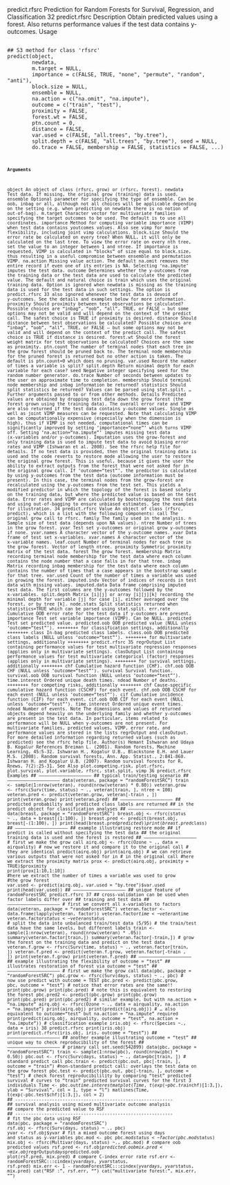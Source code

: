 

predict.rfsrc Prediction for Random Forests for Survival, Regression, and Classification
32 predict.rfsrc
Description
Obtain predicted values using a forest. Also returns performance values if the test data contains
y-outcomes.
Usage
<pre><code>
## S3 method for class 'rfsrc'
predict(object,
        newdata,
        m.target = NULL,
        importance = c(FALSE, TRUE, "none", "permute", "random", "anti"),
        block.size = NULL,
        ensemble = NULL,
        na.action = c("na.omit", "na.impute"),
        outcome = c("train", "test"),
        proximity = FALSE,
        forest.wt = FALSE,
        ptn.count = 0,
        distance = FALSE,
        var.used = c(FALSE, "all.trees", "by.tree"),
        split.depth = c(FALSE, "all.trees", "by.tree"), seed = NULL,
        do.trace = FALSE, membership = FALSE, statistics = FALSE, ...)
<code></pre>
#### Arguments
object An object of class (rfsrc, grow) or (rfsrc, forest).
newdata Test data. If missing, the original grow (training) data is used.
ensemble Optional parameter for specifying the type of ensemble. Can be oob, inbag or
all, although not all choices will be applicable depending on the setting (e.g.
                                                                           when predicting on newdata there is no notion of out-of-bag).
m.target Character vector for multivariate families specifying the target outcomes to be
used. The default is to use all coordinates.
importance Method for computing variable importance (VIMP) when test data contains youtcomes
values. Also see vimp for more flexibility, including joint vimp calculations.
block.size Should the error rate be calculated on every tree? When NULL, it will only be
calculated on the last tree. To view the error rate on every nth tree, set the
value to an integer between 1 and ntree. If importance is requested, VIMP is
calculated in "blocks" of size equal to block.size, thus resulting in a useful
compromise between ensemble and permutation VIMP.
na.action Missing value action. The default na.omit removes the entire record if even
one of its entries is NA. Selecting ‘na.impute’ imputes the test data.
outcome Determines whether the y-outcomes from the training data or the test data are
used to calculate the predicted value. The default and natural choice is train
which uses the original training data. Option is ignored when newdata is missing
as the training data is used for the test data in such settings. The option is
predict.rfsrc 33
also ignored whenever the test data is devoid of y-outcomes. See the details and
examples below for more information.
proximity Should proximity between test observations be calculated? Possible choices are
"inbag", "oob", "all", TRUE, or FALSE — but some options may not be valid
and will depend on the context of the predict call. The safest choice is TRUE if
proximity is desired.
distance Should distance between test observations be calculated? Possible choices are
"inbag", "oob", "all", TRUE, or FALSE — but some options may not be valid
and will depend on the context of the predict call. The safest choice is TRUE if
distance is desired.
forest.wt Should the forest weight matrix for test observations be calculated? Choices are
the same as proximity.
ptn.count The number of terminal nodes that each tree in the grow forest should be pruned
back to. The terminal node membership for the pruned forest is returned but no
other action is taken. The default is ptn.count=0 which does no pruning.
var.used Record the number of times a variable is split?
  split.depth Return minimal depth for each variable for each case?
  seed Negative integer specifying seed for the random number generator.
do.trace Number of seconds between updates to the user on approximate time to completion.
membership Should terminal node membership and inbag information be returned?
  statistics Should split statistics be returned? Values can be parsed using stat.split.
... Further arguments passed to or from other methods.
Details
Predicted values are obtained by dropping test data down the grow forest (the forest grown using the
                                                                          training data). The overall error rate and VIMP are also returned if the test data contains y-outcome
values. Single as well as joint VIMP measures can be requested. Note that calculating VIMP can
be computationally expensive (especially when the dimension is high), thus if VIMP is not needed,
computational times can be significantly improved by setting ‘importance="none"’ which turns
VIMP off.
Setting ‘na.action="na.impute"’ imputes missing test data (x-variables and/or y-outcomes). Imputation
uses the grow-forest and only training data is used to impute test data to avoid biasing error
rates and VIMP (Ishwaran et al. 2008). See the rfsrc help file for details.
If no test data is provided, then the original training data is used and the code reverts to restore
mode allowing the user to restore the original grow forest. This is useful, because it gives the user
the ability to extract outputs from the forest that were not asked for in the original grow call.
If ‘outcome="test"’, the predictor is calculated by using y-outcomes from the test data (outcome
                                                                                         information must be present). In this case, the terminal nodes from the grow-forest are recalculated
using the y-outcomes from the test set. This yields a modified predictor in which the topology of
the forest is based solely on the training data, but where the predicted value is based on the test
data. Error rates and VIMP are calculated by bootstrapping the test data and using out-of-bagging
to ensure unbiased estimates. See the examples for illustration.
34 predict.rfsrc
Value
An object of class (rfsrc, predict), which is a list with the following components:
  call The original grow call to rfsrc.
family The family used in the analysis.
n Sample size of test data (depends upon NA values).
ntree Number of trees in the grow forest.
yvar Test set y-outcomes or original grow y-outcomes if none.
yvar.names A character vector of the y-outcome names.
xvar Data frame of test set x-variables.
xvar.names A character vector of the x-variable names.
leaf.count Number of terminal nodes for each tree in the grow forest. Vector of length
ntree.
proximity Symmetric proximity matrix of the test data.
forest The grow forest.
membership Matrix recording terminal node membership for the test data where each column
contains the node number that a case falls in for that tree.
inbag Matrix recording inbag membership for the test data where each column contains
the number of times that a case appears in the bootstrap sample for that
tree.
var.used Count of the number of times a variable was used in growing the forest.
imputed.indv Vector of indices of records in test data with missing values.
imputed.data Data frame comprising imputed test data. The first columns are the y-outcomes
followed by the x-variables.
split.depth Matrix [i][j] or array [i][j][k] recording the minimal depth for variable [j] for
case [i], either averaged over the forest, or by tree [k].
node.stats Split statistics returned when statistics=TRUE which can be parsed using
stat.split.
err.rate Cumulative OOB error rate for the test data if y-outcomes are present.
importance Test set variable importance (VIMP). Can be NULL.
predicted Test set predicted value.
predicted.oob OOB predicted value (NULL unless ‘outcome="test"’).
++++++++ for classification settings, additionally ++++++++
  class In-bag predicted class labels.
class.oob OOB predicted class labels (NULL unless ‘outcome="test"’).
++++++++ for multivariate settings, additionally ++++++++
  predict.rfsrc 35
regrOutput List containing performance values for test multivariate regression responses
(applies only in multivariate settings).
clasOutput List containing performance values for test multivariate categorical (factor) responses
(applies only in multivariate settings).
++++++++ for survival settings, additionally ++++++++
  chf Cumulative hazard function (CHF).
chf.oob OOB CHF (NULL unless ‘outcome="test"’).
survival Survival function.
survival.oob OOB survival function (NULL unless ‘outcome="test"’).
time.interest Ordered unique death times.
ndead Number of deaths.
++++++++ for competing risks, additionally ++++++++
  chf Cause-specific cumulative hazard function (CSCHF) for each event.
chf.oob OOB CSCHF for each event (NULL unless ‘outcome="test"’).
cif Cumulative incidence function (CIF) for each event.
cif.oob OOB CIF for each event (NULL unless ‘outcome="test"’).
time.interest Ordered unique event times.
ndead Number of events.
Note
The dimensions and values of returned objects depend heavily on the underlying family and whether
y-outcomes are present in the test data. In particular, items related to performance will be NULL
when y-outcomes are not present. For multivariate families, predicted values, VIMP, error rate, and
performance values are stored in the lists regrOutput and clasOutput.
For more detailed information regarding returned values (such as predicted) see the rfsrc help
file.
Author(s)
Hemant Ishwaran and Udaya B. Kogalur
References
Breiman L. (2001). Random forests, Machine Learning, 45:5-32.
Ishwaran H., Kogalur U.B., Blackstone E.H. and Lauer M.S. (2008). Random survival forests, Ann.
App. Statist., 2:841-860.
Ishwaran H. and Kogalur U.B. (2007). Random survival forests for R, Rnews, 7(2):25-31.
See Also
plot.competing.risk, plot.rfsrc, plot.survival, plot.variable, rfsrc, stat.split, vimp
36 predict.rfsrc
Examples
## ------------------------------------------------------------
## typical train/testing scenario
## ------------------------------------------------------------
data(veteran, package = "randomForestSRC")
train <- sample(1:nrow(veteran), round(nrow(veteran) * 0.80))
veteran.grow <- rfsrc(Surv(time, status) ~ ., veteran[train, ], ntree = 100)
veteran.pred <- predict(veteran.grow, veteran[-train , ])
print(veteran.grow)
print(veteran.pred)
## ------------------------------------------------------------
## predicted probability and predicted class labels are returned
## in the predict object for classification analyses
## ------------------------------------------------------------
data(breast, package = "randomForestSRC")
breast.obj <- rfsrc(status ~ ., data = breast[(1:100), ])
breast.pred <- predict(breast.obj, breast[-(1:100), ])
print(head(breast.pred$predicted))
print(breast.pred$class)
## ------------------------------------------------------------
## example illustrating restore mode
## if predict is called without specifying the test data
## the original training data is used and the forest is restored
## ------------------------------------------------------------
# first we make the grow call
airq.obj <- rfsrc(Ozone ~ ., data = airquality)
# now we restore it and compare it to the original call
# they are identical
predict(airq.obj)
print(airq.obj)
# we can retrieve various outputs that were not asked for in
# in the original call
#here we extract the proximity matrix
prox <- predict(airq.obj, proximity = TRUE)$proximity
print(prox[1:10,1:10])
#here we extract the number of times a variable was used to grow
#the grow forest
var.used <- predict(airq.obj, var.used = "by.tree")$var.used
print(head(var.used))
## ------------------------------------------------------------
## unique feature of randomForestSRC
predict.rfsrc 37
## cross-validation can be used when factor labels differ over
## training and test data
## ------------------------------------------------------------
# first we convert all x-variables to factors
data(veteran, package = "randomForestSRC")
veteran.factor <- data.frame(lapply(veteran, factor))
veteran.factor$time <- veteran$time
veteran.factor$status <- veteran$status
# split the data into unbalanced train/test data (5/95)
# the train/test data have the same levels, but different labels
train <- sample(1:nrow(veteran), round(nrow(veteran) * .05))
summary(veteran.factor[train,])
summary(veteran.factor[-train,])
# grow the forest on the training data and predict on the test data
veteran.f.grow <- rfsrc(Surv(time, status) ~ ., veteran.factor[train, ])
veteran.f.pred <- predict(veteran.f.grow, veteran.factor[-train , ])
print(veteran.f.grow)
print(veteran.f.pred)
## ------------------------------------------------------------
## example illustrating the flexibility of outcome = "test"
## illustrates restoration of forest via outcome = "test"
## ------------------------------------------------------------
# first we make the grow call
data(pbc, package = "randomForestSRC")
pbc.grow <- rfsrc(Surv(days, status) ~ ., pbc)
# now use predict with outcome = TEST
pbc.pred <- predict(pbc.grow, pbc, outcome = "test")
# notice that error rates are the same!!
print(pbc.grow)
print(pbc.pred)
# note this is equivalent to restoring the forest
pbc.pred2 <- predict(pbc.grow)
print(pbc.grow)
print(pbc.pred)
print(pbc.pred2)
# similar example, but with na.action = "na.impute"
airq.obj <- rfsrc(Ozone ~ ., data = airquality, na.action = "na.impute")
print(airq.obj)
print(predict(airq.obj))
# ... also equivalent to outcome="test" but na.action = "na.impute" required
print(predict(airq.obj, airquality, outcome = "test", na.action = "na.impute"))
# classification example
iris.obj <- rfsrc(Species ~., data = iris)
38 predict.rfsrc
print(iris.obj)
print(predict.rfsrc(iris.obj, iris, outcome = "test"))
## ------------------------------------------------------------
## another example illustrating outcome = "test"
## unique way to check reproducibility of the forest
## ------------------------------------------------------------
# primary call
set.seed(542899)
data(pbc, package = "randomForestSRC")
train <- sample(1:nrow(pbc), round(nrow(pbc) * 0.50))
pbc.out <- rfsrc(Surv(days, status) ~ ., data=pbc[train, ])
# standard predict call
pbc.train <- predict(pbc.out, pbc[-train, ], outcome = "train")
#non-standard predict call: overlays the test data on the grow forest
pbc.test <- predict(pbc.out, pbc[-train, ], outcome = "test")
# check forest reproducibilility by comparing "test" predicted survival
# curves to "train" predicted survival curves for the first 3 individuals
Time <- pbc.out$time.interest
matplot(Time, t(exp(-pbc.train$chf)[1:3,]), ylab = "Survival", col = 1, type = "l")
matlines(Time, t(exp(-pbc.test$chf)[1:3,]), col = 2)
## ------------------------------------------------------------
## survival analysis using mixed multivariate outcome analysis
## compare the predicted value to RSF
## ------------------------------------------------------------
# fit the pbc data using RSF
data(pbc, package = "randomForestSRC")
rsf.obj <- rfsrc(Surv(days, status) ~ ., pbc)
yvar <- rsf.obj$yvar
# fit a mixed outcome forest using days and status as y-variables
pbc.mod <- pbc
pbc.mod$status <- factor(pbc.mod$status)
mix.obj <- rfsrc(Multivar(days, status) ~., pbc.mod)
# compare oob predicted values
rsf.pred <- rsf.obj$predicted.oob
mix.pred <- mix.obj$regrOutput$days$predicted.oob
plot(rsf.pred, mix.pred)
# compare C-index error rate
rsf.err <- randomForestSRC:::cindex(yvar$days, yvar$status, rsf.pred)
mix.err <- 1 - randomForestSRC:::cindex(yvar$days, yvar$status, mix.pred)
cat("RSF :", rsf.err, "\n")
cat("multivariate forest:", mix.err, "\n")
